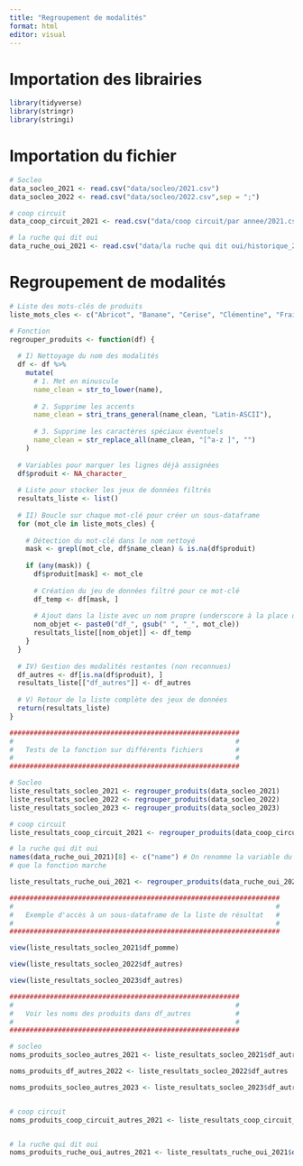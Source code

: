 ```yaml
---
title: "Regroupement de modalités"
format: html
editor: visual
---
```


# Importation des librairies

```r
library(tidyverse)
library(stringr)
library(stringi)
```

# Importation du fichier

```r

# Socleo 
data_socleo_2021 <- read.csv("data/socleo/2021.csv")
data_socleo_2022 <- read.csv("data/socleo/2022.csv",sep = ";")

# coop circuit
data_coop_circuit_2021 <- read.csv("data/coop circuit/par annee/2021.csv",sep = ",")

# la ruche qui dit oui
data_ruche_oui_2021 <- read.csv("data/la ruche qui dit oui/historique_2021part1.csv",sep = ";")
```

# Regroupement de modalités

```r

# Liste des mots-clés de produits
liste_mots_cles <- c("Abricot", "Banane", "Cerise", "Clémentine", "Fraise", "Kiwi", "Nectarine", "Noix", "Pêche", "Poire", "Pomme", "Prune", "Raisin", "Asperge", "Aubergine", "Carotte", "Céleri-branche", "Chou fleur", "Concombre", "Courgette", "Endive", "Haricot vert", "Laitue", "Melon", "Oignon", "Poireau", "Poivron", "Pomme de terre", "Potiron", "Tomate", "Lait", "Œuf", "Boeuf", "Porc", "Poulet", "Jus de Pomme", "Lentille")

# Fonction
regrouper_produits <- function(df) {
  
  # I) Nettoyage du nom des modalités 
  df <- df %>%
    mutate(
      # 1. Met en minuscule
      name_clean = str_to_lower(name),
      
      # 2. Supprime les accents
      name_clean = stri_trans_general(name_clean, "Latin-ASCII"),
      
      # 3. Supprime les caractères spéciaux éventuels
      name_clean = str_replace_all(name_clean, "[^a-z ]", "")
    )
  
  # Variables pour marquer les lignes déjà assignées
  df$produit <- NA_character_
  
  # Liste pour stocker les jeux de données filtrés
  resultats_liste <- list()
  
  # II) Boucle sur chaque mot-clé pour créer un sous-dataframe
  for (mot_cle in liste_mots_cles) {
    
    # Détection du mot-clé dans le nom nettoyé
    mask <- grepl(mot_cle, df$name_clean) & is.na(df$produit)
    
    if (any(mask)) {
      df$produit[mask] <- mot_cle
      
      # Création du jeu de données filtré pour ce mot-clé
      df_temp <- df[mask, ]
      
      # Ajout dans la liste avec un nom propre (underscore à la place des espaces)
      nom_objet <- paste0("df_", gsub(" ", "_", mot_cle))
      resultats_liste[[nom_objet]] <- df_temp
    }
  }
  
  # IV) Gestion des modalités restantes (non reconnues)
  df_autres <- df[is.na(df$produit), ]
  resultats_liste[["df_autres"]] <- df_autres
  
  # V) Retour de la liste complète des jeux de données
  return(resultats_liste)
}
```

```r
#########################################################
#                                                       #
#   Tests de la fonction sur différents fichiers        #
#                                                       #
######################################################### 

# Socleo 
liste_resultats_socleo_2021 <- regrouper_produits(data_socleo_2021)
liste_resultats_socleo_2022 <- regrouper_produits(data_socleo_2022)
liste_resultats_socleo_2023 <- regrouper_produits(data_socleo_2023)

# coop circuit
liste_resultats_coop_circuit_2021 <- regrouper_produits(data_coop_circuit_2021)

# la ruche qui dit oui
names(data_ruche_oui_2021)[8] <- c("name") # On renomme la variable du nom de produit pour
# que la fonction marche

liste_resultats_ruche_oui_2021 <- regrouper_produits(data_ruche_oui_2021)

###################################################################
#                                                                 #
#   Exemple d'accès à un sous-dataframe de la liste de résultat   #
#                                                                 #
################################################################### 

view(liste_resultats_socleo_2021$df_pomme)

view(liste_resultats_socleo_2022$df_autres)

view(liste_resultats_socleo_2023$df_autres)

#########################################################
#                                                       #
#   Voir les noms des produits dans df_autres           #
#                                                       #
######################################################### 

# socleo
noms_produits_socleo_autres_2021 <- liste_resultats_socleo_2021$df_autres |> group_by(name) |> count()

noms_produits_df_autres_2022 <- liste_resultats_socleo_2022$df_autres |> group_by(name) |> count()

noms_produits_socleo_autres_2023 <- liste_resultats_socleo_2023$df_autres |> group_by(name) |> count()


# coop circuit
noms_produits_coop_circuit_autres_2021 <- liste_resultats_coop_circuit_2021$df_autres |> group_by(name) |> count()


# la ruche qui dit oui
noms_produits_ruche_oui_autres_2021 <- liste_resultats_ruche_oui_2021$df_autres |> group_by(name) |> count()

```
